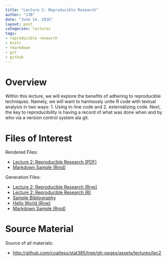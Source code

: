 ```yaml
---
title: "Lecture 2: Reproducible Research"
author: "JJB"
date: "June 14, 2016"
layout: post
categories: lectures
tags: 
- reproducible research
- knitr
- rmarkdown
- git
- github
---
```


# Overview

Within this lecture, we will explore the benefits of adhering to reproducible techniques. Namely, we will want to harmously unite R code with textual analysis in two ways: 1. Using in-line code and 2. externalizing code. Next, the key to reproducibility is having a record of what was done when and by who via a version control system ala git. 

# Files of Interest 

Rendered Files:

* [Lecture 2: Reproducible Research (PDF)](/assets/lectures/lec2/lec2_reproducible_research.pdf)
* [Markdown Sample (Rmd)](/assets/lectures/lec2/test/demo_teaching.html)

Generation Files:

* [Lecture 2: Reproducible Research (Rnw)](/assets/lectures/lec2/lec2_reproducible_research.Rnw)
* [Lecture 2: Reproducible Research (R)](/assets/lectures/lec2/r_lec2_reproducible_research.R)
* [Sample Bibliography](/assets/lectures/lec2/mybib.bib)
* [Hello World (Rnw)](/assets/lectures/lec2/test/hello_world.Rnw)
* [Markdown Sample (Rmd)](/assets/lectures/lec2/test/demo_teaching.Rmd)

# Source Material

Source of all materials: 

* <http://github.com/coatless/stat385/tree/gh-pages/assets/lectures/lec2>

